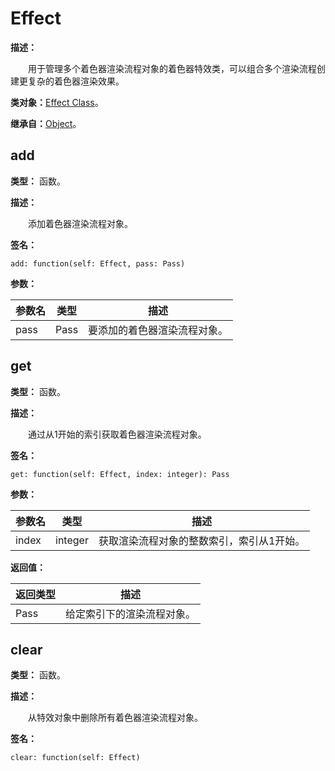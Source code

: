 # Effect

**描述：**

&emsp;&emsp;用于管理多个着色器渲染流程对象的着色器特效类，可以组合多个渲染流程创建更复杂的着色器渲染效果。

**类对象：**[Effect Class](/docs/api/Class%20Object/Effect)。

**继承自：**[Object](/docs/api/Class/Object)。

## add

**类型：** 函数。

**描述：**

&emsp;&emsp;添加着色器渲染流程对象。

**签名：**
```tl
add: function(self: Effect, pass: Pass)
```

**参数：**

| 参数名 | 类型 | 描述 |
| --- | --- | --- |
| pass | Pass | 要添加的着色器渲染流程对象。 |

## get

**类型：** 函数。

**描述：**

&emsp;&emsp;通过从1开始的索引获取着色器渲染流程对象。

**签名：**
```tl
get: function(self: Effect, index: integer): Pass
```

**参数：**

| 参数名 | 类型 | 描述 |
| --- | --- | --- |
| index | integer | 获取渲染流程对象的整数索引，索引从1开始。 |

**返回值：**

| 返回类型 | 描述 |
| --- | --- |
| Pass | 给定索引下的渲染流程对象。 |

## clear

**类型：** 函数。

**描述：**

&emsp;&emsp;从特效对象中删除所有着色器渲染流程对象。

**签名：**
```tl
clear: function(self: Effect)
```